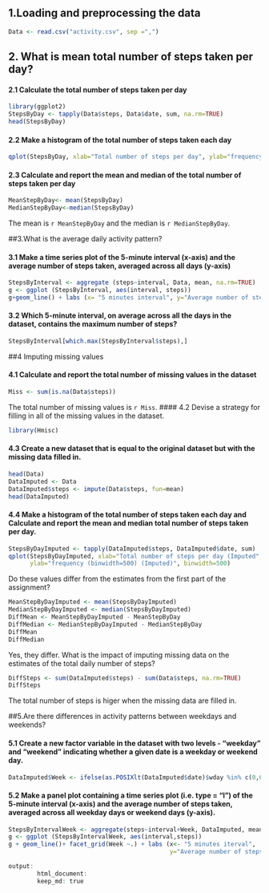 ## 1.Loading and preprocessing the data

```r
Data <- read.csv("activity.csv", sep =",")
```

## 2. What is mean total number of steps taken per day?

#### 2.1 Calculate the total number of steps taken per day
```r
library(ggplot2)
StepsByDay <- tapply(Data$steps, Data$date, sum, na.rm=TRUE)
head(StepsByDay)
```
#### 2.2 Make a histogram of the total number of steps taken each day
```r
qplot(StepsByDay, xlab="Total number of steps per day", ylab="frequency (binwidth=500)", binwidth=500)
```

#### 2.3 Calculate and report the mean and median of the total number of steps taken per day
``` r
MeanStepByDay<- mean(StepsByDay)
MedianStepByDay<-median(StepsByDay)
```
The mean is `r MeanStepByDay` and the median is `r MedianStepByDay`.

##3.What is the average daily activity pattern?

#### 3.1 Make a time series plot of the 5-minute interval (x-axis) and the average number of steps taken, averaged across all days (y-axis)
```r
StepsByInterval <- aggregate (steps~interval, Data, mean, na.rm=TRUE)
g <- ggplot (StepsByInterval, aes(interval, steps))
g+geom_line() + labs (x= "5 minutes interval", y="Average number of steps")
```

#### 3.2 Which 5-minute interval, on average across all the days in the dataset, contains the maximum number of steps?
```r
StepsByInterval[which.max(StepsByInterval$steps),]
```

##4 Imputing missing values

#### 4.1 Calculate and report the total number of missing values in the dataset
```r
Miss <- sum(is.na(Data$steps))
```
The total number of missing values is `r Miss`.
#### 4.2 Devise a strategy for filling in all of the missing values in the dataset.
```r
library(Hmisc)
```
#### 4.3 Create a new dataset that is equal to the original dataset but with the missing data filled in.
```r
head(Data)
DataImputed <- Data
DataImputed$steps <- impute(Data$steps, fun=mean)
head(DataImputed)
```
#### 4.4 Make a histogram of the total number of steps taken each day and Calculate and report the mean and median total number of steps taken per day. 
```r
StepsByDayImputed <- tapply(DataImputed$steps, DataImputed$date, sum)
qplot(StepsByDayImputed, xlab="Total number of steps per day (Imputed", 
      ylab="frequency (binwidth=500) (Imputed)", binwidth=500)
```

Do these values differ from the estimates from the first part of the assignment? 
```r
MeanStepByDayImputed <- mean(StepsByDayImputed)
MedianStepByDayImputed <- median(StepsByDayImputed)
DiffMean <- MeanStepByDayImputed - MeanStepByDay
DiffMedian <- MedianStepByDayImputed - MedianStepByDay
DiffMean
DiffMedian
```
Yes, they differ. 
What is the impact of imputing missing data on the estimates of the total daily number of steps?
```r
DiffSteps <- sum(DataImputed$steps) - sum(Data$steps, na.rm=TRUE)
DiffSteps
```
The total number of steps is higer when the missing data are filled in.

##5.Are there differences in activity patterns between weekdays and weekends?

#### 5.1 Create a new factor variable in the dataset with two levels - "weekday" and "weekend" indicating whether a given date is a weekday or weekend day.
```r
DataImputed$Week <- ifelse(as.POSIXlt(DataImputed$date)$wday %in% c(0,6), 'weekend', 'weekday')
```
#### 5.2 Make a panel plot containing a time series plot (i.e. type = "l") of the 5-minute interval (x-axis) and the average number of steps taken, averaged across all weekday days or weekend days (y-axis).
```r
StepsByIntervalWeek <- aggregate(steps~interval+Week, DataImputed, mean)
g <- ggplot (StepsByIntervalWeek, aes(interval,steps))
g + geom_line()+ facet_grid(Week ~.) + labs (x<- "5 minutes iterval", 
                                             y="Average number of steps (imputed)")
```
```r
output: 
        html_document:
        keep_md: true
```
